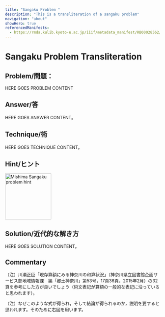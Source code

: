 ```yaml
---
title: "Sangaku Problem "
description: "This is a transliteration of a sangaku problem"
navigation: "about"
showHero: true
referencedManifests:
  - https://rmda.kulib.kyoto-u.ac.jp/iiif/metadata_manifest/RB00028562/manifest.json
---
```


# Sangaku Problem Transliteration



## Problem/問題：

HERE GOES PROBLEM CONTENT
 

## Answer/答

HERE GOES ANSWER CONTENT。
 
## Technique/術

HERE GOES TECHNIQUE CONTENT。
 
## Hint/ヒント

<div style="display: flex; gap: 50px">
    <img src="https://tonothan.github.io/mishima-kanagawa-hintdrawing.png" alt="Mishima Sangaku problem hint" width="150"/>
</div>

## Solution/近代的な解き方

HERE GOES SOLUTION CONTENT。

## Commentary

（注）川瀬正臣「現存算額にみる神奈川の和算状況」（神奈川県立図書館企画サービス部地域情報課　編「郷土神奈川」第53号，17頁36頁，2015年2月）の32頁を参考にした方が良いでしょう（術文表記が算額の一般的な表記に沿っていると思われます）。

（注）なぜこのような式が得られ，そして結論が得られるのか，説明を要すると思われます。そのために右図を用います。
